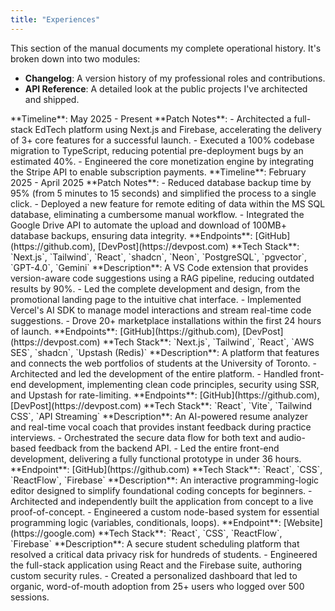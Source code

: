 ```yaml
---
title: "Experiences"
---
```


This section of the manual documents my complete operational history. It's broken down into two modules:

- **Changelog**: A version history of my professional roles and contributions.
- **API Reference**: A detailed look at the public projects I've architected and shipped.

<Tabs>
<Tab title="Changelog">
<Columns>
<Card
  title="Full Stack Developer @ KKC Classroom"
  icon="code-branch"
>
  **Timeline**: May 2025 - Present **Patch Notes**: - Architected a full-stack
  EdTech platform using Next.js and Firebase, accelerating the delivery of 3+
  core features for a successful launch. - Executed a 100% codebase migration to
  TypeScript, reducing potential pre-deployment bugs by an estimated 40%. -
  Engineered the core monetization engine by integrating the Stripe API to
  enable subscription payments.
</Card>

<Card title="Software Engineer @ Disposable Food Packaging" icon="code-branch">
  **Timeline**: February 2025 - April 2025 **Patch Notes**: - Reduced database
  backup time by 95% (from 5 minutes to 15 seconds) and simplified the process
  to a single click. - Deployed a new feature for remote editing of data within
  the MS SQL database, eliminating a cumbersome manual workflow. - Integrated
  the Google Drive API to automate the upload and download of 100MB+ database
  backups, ensuring data integrity.
</Card>
</Columns>
</Tab>
<Tab title="API Reference">

<Accordion title="DevDoc: AI-Powered Coding Assistant">
  **Endpoints**: [GitHub](https://github.com), [DevPost](https://devpost.com)
  **Tech Stack**: `Next.js`, `Tailwind`, `React`, `shadcn`, `Neon`,
  `PostgreSQL`, `pgvector`, `GPT-4.0`, `Gemini` **Description**: A VS Code
  extension that provides version-aware code suggestions using a RAG pipeline,
  reducing outdated results by 90%. - Led the complete development and design,
  from the promotional landing page to the intuitive chat interface. -
  Implemented Vercel's AI SDK to manage model interactions and stream real-time
  code suggestions. - Drove 20+ marketplace installations within the first 24
  hours of launch.
</Accordion>

<Accordion title="UofT Webring: Student Portfolio Hub">
  **Endpoints**: [GitHub](https://github.com), [DevPost](https://devpost.com)
  **Tech Stack**: `Next.js`, `Tailwind`, `React`, `AWS SES`, `shadcn`, `Upstash
  (Redis)` **Description**: A platform that features and connects the web
  portfolios of students at the University of Toronto. - Architected and led the
  development of the entire platform. - Handled front-end development,
  implementing clean code principles, security using SSR, and Upstash for
  rate-limiting.
</Accordion>

<Accordion title="Acento AI: Real-Time Interview Coach">
  **Endpoints**: [GitHub](https://github.com), [DevPost](https://devpost.com)
  **Tech Stack**: `React`, `Vite`, `Tailwind CSS`, `API Streaming`
  **Description**: An AI-powered resume analyzer and real-time vocal coach that
  provides instant feedback during practice interviews. - Orchestrated the
  secure data flow for both text and audio-based feedback from the backend API.
  - Led the entire front-end development, delivering a fully functional
  prototype in under 36 hours.
</Accordion>

<Accordion title="QuickFlow: Visual Programming Editor">
  **Endpoint**: [GitHub](https://github.com) **Tech Stack**: `React`, `CSS`,
  `ReactFlow`, `Firebase` **Description**: An interactive programming-logic
  editor designed to simplify foundational coding concepts for beginners. -
  Architected and independently built the application from concept to a live
  proof-of-concept. - Engineered a custom node-based system for essential
  programming logic (variables, conditionals, loops).
</Accordion>

<Accordion title="LySchedule: Secure Student Scheduler">
  **Endpoint**: [Website](https://google.com) **Tech Stack**: `React`, `CSS`,
  `ReactFlow`, `Firebase` **Description**: A secure student scheduling platform
  that resolved a critical data privacy risk for hundreds of students. -
  Engineered the full-stack application using React and the Firebase suite,
  authoring custom security rules. - Created a personalized dashboard that led
  to organic, word-of-mouth adoption from 25+ users who logged over 500
  sessions.
</Accordion>

</Tab>
</Tabs>
